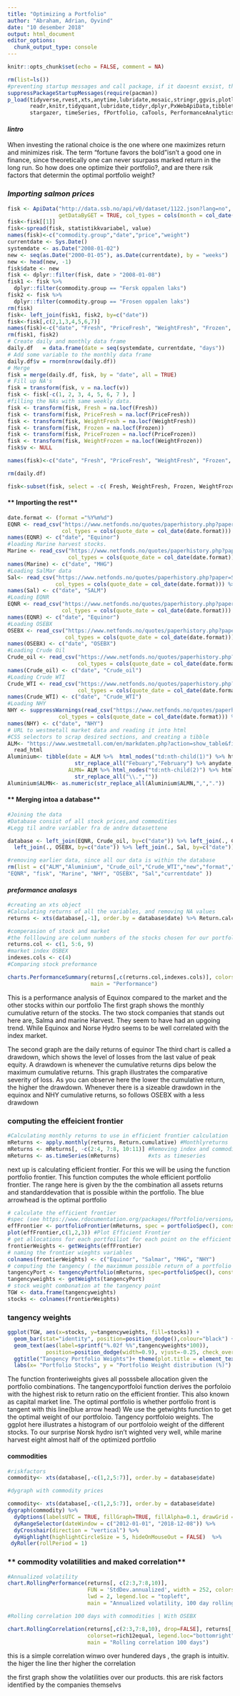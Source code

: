 ---
title: "Optimizing a Portfolio"
author: "Abraham, Adrian, Oyvind"
date: "10 desember 2018"
output: html_document
editor_options: 
  chunk_output_type: console
---

```{r setup, include=FALSE}
knitr::opts_chunk$set(echo = FALSE, comment = NA)
```



```{r Clearing current environment and loading packages, message=FALSE,}
rm(list=ls())
#preventing startup messages and call package, if it daoesnt exsist, then install and call
suppressPackageStartupMessages(require(pacman))
p_load(tidyverse,rvest,xts,anytime,lubridate,mosaic,stringr,ggvis,plotly,dygraphs,ggplot2,quantmod,
       readr,knitr,tidyquant,lubridate,tidyr,dplyr,PxWebApiData,tibbletime,zoo,data.table,tsibble,
       stargazer, timeSeries, fPortfolio, caTools, PerformanceAnalytics)
```


#### **_Iintro_**

When investing the rational choice is the one where one maximizes return and minimizes risk. The term "fortune favors the bold "isn't a good one in finance, since theoretically one can never ssurpass marked return in the long run. So how does one optimize their portfolio?, and are there rsik factors that determin the optimal portfolio weight?

### *Importing salmon prices*

```{r Loading in "fisk" data, change the date format from weekly to daily}
fisk <- ApiData("http://data.ssb.no/api/v0/dataset/1122.json?lang=no", 
                getDataByGET = TRUE, col_types = cols(month = col_date(format = "%Y%m")))
fisk<-fisk[[1]]
fisk<-spread(fisk, statistikkvariabel, value)
names(fisk)<-c("commodity.group","date","price","weight")
currentdate <- Sys.Date()
systemdate <- as.Date("2008-01-02")
new <- seq(as.Date("2000-01-05"), as.Date(currentdate), by = "weeks")
new <- head(new, -1)
fisk$date <- new
fisk <- dplyr::filter(fisk, date > "2008-01-08")
fisk1 <- fisk %>% 
  dplyr::filter(commodity.group == "Fersk oppalen laks")
fisk2 <- fisk %>% 
  dplyr::filter(commodity.group == "Frosen oppalen laks")
rm(fisk)
fisk<- left_join(fisk1, fisk2, by=c("date"))
fisk<-fisk[,c(2,1,3,4,5,6,7)]
names(fisk)<-c("date", "Fresh", "PriceFresh", "WeightFresh", "Frozen", "PriceFrozen", "WeightFrozen")
rm(fisk1, fisk2)
# Create daily and monthly data frame
daily.df   = data.frame(date = seq(systemdate, currentdate, "days"))
# Add some variable to the monthly data frame
daily.df$v = rnorm(nrow(daily.df))
# Merge
fisk = merge(daily.df, fisk, by = "date", all = TRUE)
# Fill up NA's
fisk = transform(fisk, v = na.locf(v))
fisk <- fisk[-c(1, 2, 3, 4, 5, 6, 7 ), ]
#filling the NAs with same weekly data. 
fisk <- transform(fisk, Fresh = na.locf(Fresh))
fisk <- transform(fisk, PriceFresh = na.locf(PriceFresh))
fisk <- transform(fisk, WeightFresh = na.locf(WeightFresh))
fisk <- transform(fisk, Frozen = na.locf(Frozen))
fisk <- transform(fisk, PriceFrozen = na.locf(PriceFrozen))
fisk <- transform(fisk, WeightFrozen = na.locf(WeightFrozen))
fisk$v <- NULL

names(fisk)<-c("date", "Fresh", "PriceFresh", "WeightFresh", "Frozen", "PriceFrozen", "WeightFrozen")

rm(daily.df)

fisk<-subset(fisk, select = -c( Fresh, WeightFresh, Frozen, WeightFrozen))
```

#### ** Importing the rest**


```{r Loading the rest of the data}
date.format <- (format ="%Y%m%d")
EQNR <- read_csv("https://www.netfonds.no/quotes/paperhistory.php?paper=EQNR.OSE&csv_format=csv",
                 col_types = cols(quote_date = col_date(date.format))) %>% select(quote_date, close)
names(EQNR) <- c("date", "Equinor")
#loading Marine harvest stocks. 
Marine <- read_csv("https://www.netfonds.no/quotes/paperhistory.php?paper=MHG.OSE&csv_format=csv",
                   col_types = cols(quote_date = col_date(date.format))) %>% select(quote_date, close)
names(Marine) <- c("date", "MHG")
#Loading SalMar data
Sal<- read_csv("https://www.netfonds.no/quotes/paperhistory.php?paper=SALM.OSE&csv_format=csv",
               col_types = cols(quote_date = col_date(date.format))) %>% select(quote_date, close)
names(Sal) <- c("date", "SALM")
#Loading EQNR
EQNR <- read_csv("https://www.netfonds.no/quotes/paperhistory.php?paper=EQNR.OSE&csv_format=csv",
                 col_types = cols(quote_date = col_date(date.format))) %>% select(quote_date, close)
names(EQNR) <- c("date", "Equinor")
#Loading OSEBX
OSEBX <- read_csv("https://www.netfonds.no/quotes/paperhistory.php?paper=OSEBX.OSE&csv_format=csv",
                  col_types = cols(quote_date = col_date(date.format))) %>% select(quote_date, close)
names(OSEBX) <- c("date", "OSEBX")
#Loading Crude Oil
Crude_oil <- read_csv("https://www.netfonds.no/quotes/paperhistory.php?paper=C-EBROUSDBR-SP.GTIS&csv_format=csv",
                      col_types = cols(quote_date = col_date(date.format))) %>% select(quote_date, close)
names(Crude_oil) <- c("date", "Crude_oil")
#Loading Crude WTI
Crude_WTI <- read_csv("https://www.netfonds.no/quotes/paperhistory.php?paper=C-EWTIUSDBR-SP.GTIS&csv_format=csv",
                      col_types = cols(quote_date = col_date(date.format))) %>% select(quote_date, close) 
names(Crude_WTI) <- c("date", "Crude_WTI")
#Loading NHY
NHY <- suppressWarnings(read_csv("https://www.netfonds.no/quotes/paperhistory.php?paper=NHY.OSE&csv_format=csv",
                col_types = cols(quote_date = col_date(date.format))) %>% select(quote_date, close))
names(NHY) <- c("date", "NHY")
# URL to westmetall market data and reading it into html
#CSS selectors to scrap desired sections, and creating a tibble
ALM<- "https://www.westmetall.com/en/markdaten.php?action=show_table&field=LME_Al_cash" %>%
  read_html
Aluminium<- tibble(date = ALM %>%  html_nodes("td:nth-child(1)") %>% html_text %>% 
                     str_replace_all("Febuary","February") %>% anydate,
                   ALMN= ALM %>% html_nodes("td:nth-child(2)") %>% html_text %>%
                     str_replace_all("\\.",""))
Aluminium$ALMN<- as.numeric(str_replace_all(Aluminium$ALMN,",","."))

```


#### ** Merging intoa a database** 

```{r Merging all the data to a huge dataframe}
#Joining the data
#Database consist of all stock prices,and commodities
#Legg til andre variabler fra de andre datasettene

database <- left_join(EQNR, Crude_oil, by=c("date")) %>% left_join(., Crude_WTI, by=c("date")) %>% 
  left_join(., OSEBX, by=c("date")) %>% left_join(., Sal, by=c("date")) %>% left_join(., Marine, by=c("date")) %>%  left_join(., fisk, by=c("date")) %>% left_join(., NHY, by=c("date")) %>% left_join(., Aluminium, by=c("date"))              

#removing earlier data, since all our data is within the database
rm(list = c("ALM","Aluminium", "Crude_oil","Crude_WTI","new","format","systemdate",
"EQNR", "fisk", "Marine", "NHY", "OSEBX", "Sal","currentdate" ))
```

#### **_preformance analasys_**
```{r Calculating return for the data}
#creating an xts object
#Calculating returns of all the variables, and removing NA values
returns <- xts(database[,-1], order.by = database$date) %>% Return.calculate %>% na.omit

#comperasion of stock and market
#the folllowing are column numbers of the stocks chosen for our portfolio
returns.col <- c(1, 5:6, 9) 
#market index OSBEX
indexes.cols <- c(4) 
#Comparing stock preformance

charts.PerformanceSummary(returns[,c(returns.col,indexes.cols)], colorset=rich6equal,
                          main = "Performance") 


```


This is a performance analysis  of Equinox compared to the market and the other stocks within our portfolio
The first graph shows the monthly cumulative return of the stocks. The two stock companies that stands out here are, Salma and marine Harvest. They seem to have had an upgoing trend. While Equinox and Norse Hydro seems to be well correlated with the index market.

The second graph are the daily returns of equinor
The third chart is called a drawdown, which shows the level of losses from the last value of peak equity. A drawdown is whenever the cumulative returns dips below the maximum cumulative returns. This graph illustrates the comparative severity of loss. As you can observe here the lower the cumulative return, the higher the drawdown. Whenever there is a sizeable drawdown in the equinox and NHY cumulative returns, so follows OSEBX with a less drawdown

### **computing the effeicient frontier**

```{r}
#Calculating monthly returns to use in efficient frontier calculation
mReturns <- apply.monthly(returns, Return.cumulative) #Monthlyreturns
mReturns <- mReturns[, -c(2:4, 7:8, 10:11)] #Removing index and commodities
mReturns <- as.timeSeries(mReturns)         #xts as timeseries
```

 next up is calculating efficient frontier. For this we will be using the function portfolio frontier. This function computes the whole efficient portfolio frontier. The range here is given by the the combination all assets returns and standarddevation that is possible within the portfolio. The blue arrowhead is the optimal portfolio

```{r}
# calculate the efficient frontier
#spec (see https://www.rdocumentation.org/packages/fPortfolio/versions/251.70/topics/PortfolioSpec)
effFrontier <- portfolioFrontier(mReturns, spec = portfolioSpec(), constraints = "LongOnly") 
plot(effFrontier,c(1,2,3)) #Plot Efficient Frontier
# get allocations for each portfoiliot for each point on the efficient frontier
frontierWeights <- getWeights(effFrontier) 
# naming the frontier wieghts variables
colnames(frontierWeights) <- c("Equinor", "Salmar", "MHG", "NHY")
# computing the tangency ( the maximmum possible return of a portfolio combo)
tangencyPort <- tangencyPortfolio(mReturns, spec=portfolioSpec(), constraints="LongOnly")
tangencyweights <- getWeights(tangencyPort)
# stock weight combonation at the tangency point
TGW <- data.frame(tangencyweights)
stocks <- colnames(frontierWeights)
```

### **tangency weights**
```{r Plot }
ggplot(TGW, aes(x=stocks, y=tangencyweights, fill=stocks)) +
  geom_bar(stat="identity", position=position_dodge(),colour="black") +
  geom_text(aes(label=sprintf("%.02f %%",tangencyweights*100)),
            position=position_dodge(width=0.9), vjust=-0.25, check_overlap = TRUE) +
  ggtitle("Tangency Portfolio Weights")+ theme(plot.title = element_text(hjust = 0.5)) +
  labs(x= "Portfolio Stocks", y = "Portfolio Weight distribution (%)")
```
  
  The function fronteriweights  gives all posssbele allocation given the portfolio combinations. 
The tangencyportfoloi function 	derives the porfoloio with the highest risk to return ratio on the efficient frontier. This also known as capital market line. The optimal portfolio is whether portfolio front is tangent with this line(blue arrow head)
We use the getwights function to get the optimal weight of our portfoloio. 
Tangency portfoloio weights. The ggplot here illustrates a histogram of our portfoloio weight of the different stocks. To our surprise Norsk hydro isn't wighted very well, while marine harvest eight almost half of the optimized portfolio

#### commodities
  
```{r}
#riskfactors
commodity<- xts(database[,-c(1,2,5:7)], order.by = database$date)

#dygraph with commodity prices

commodity<- xts(database[,-c(1,2,5:7)], order.by = database$date)
dygraph(commodity) %>%
  dyOptions(labelsUTC = TRUE, fillGraph=TRUE, fillAlpha=0.1, drawGrid = FALSE, colors= c("brown", "blue", "black", "yellow")) %>%
  dyRangeSelector(dateWindow = c("2012-01-01", "2018-12-08")) %>%
  dyCrosshair(direction = "vertical") %>%
  dyHighlight(highlightCircleSize = 5, hideOnMouseOut = FALSE)  %>%
 dyRoller(rollPeriod = 1)
```

###  ** commodity volatilities and maked correlation**
```{r}
#Annualized volatility
chart.RollingPerformance(returns[, c(2:3,7:8,10)],
                         FUN = 'StdDev.annualized', width = 252, colorset = rich8equal,
                         lwd = 2, legend.loc = "topleft",
                         main = "Annualized volatility, 100 day rolling")

#Rolling correlation 100 days with commodities | With OSEBX

chart.RollingCorrelation(returns[,c(2:3,7:8,10), drop=FALSE], returns[,4, drop=FALSE],
                         colorset=rich12equal, legend.loc="bottomright", width = 100,
                         main = "Rolling correlation 100 days")
```


this is a simple correlation winwo over hundered days , the graph is intuitiv. the higer the line ther higher the correlation

the first graph show the volatilities over our products. this are risk factors identified by the companies themselvs

















